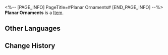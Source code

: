 <%-- [PAGE_INFO]
PageTitle=#Planar Ornaments#
[END_PAGE_INFO] --%>
{{Item Infobox
|id          = 89003
|image       = Item Planar Ornaments.png
|type        = 
|invCategory = 
|rarity      = 4
|effect      = Artificial relics made by Herta in imitation to the principles behind the Fragmentum. Its data is sourced from the Simulated Universe.
|description = Artificial relics made in imitation to the principles behind the Fragmentum. Worlds that exist in theory are stored within spherical Planar Ornaments.
}}
{{Description|''"It's like a kind of Relic, but much bigger... and much more condensed."''}}
'''Planar Ornaments''' is a [[Item]].

==Other Languages==
{{Other Languages
|en   = Planar Ornaments
|zhs  = 位面饰品
|zht  = 次元飾品
|ja   = 次元界オーナメント
|ko   = 차원 장신구
|es   = Ornamento
|fr   = Ornements planaires
|ru   = Планарное украшение
|th   = จักรวาลประดับ
|vi   = Phụ Kiện Vị Diện
|de   = Planarornament
|id   = Planar Ornament
|pt   = Ornamentos Planos
}}

==Change History==
{{Change History|2.0}}